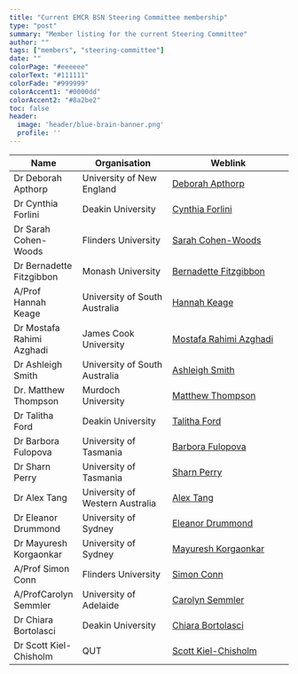 ```yaml
---
title: "Current EMCR BSN Steering Committee membership"
type: "post"
summary: "Member listing for the current Steering Committee"
author: ""
tags: ["members", "steering-committee"]
date: ""
colorPage: "#eeeeee"
colorText: "#111111"
colorFade: "#999999"
colorAccent1: "#0000dd"
colorAccent2: "#8a2be2"
toc: false
header:
  image: 'header/blue-brain-banner.png'
  profile: ''
---
```




| Name | Organisation | Weblink |
|--------------------------|-----------------------------------|-----------------------------------------------|
Dr Deborah  Apthorp	  | University of New England	| [Deborah Apthorp](https://www.une.edu.au/staff-profiles/psychology/dr-deborah-apthorp)
Dr Cynthia Forlini	| Deakin University	| [Cynthia Forlini](https://www.deakin.edu.au/about-deakin/people/cynthia-forlini)
Dr Sarah Cohen-Woods |	Flinders University | [Sarah Cohen-Woods](https://www.flinders.edu.au/people/sarah.cohenwoods)
Dr Bernadette Fitzgibbon |	Monash University |	[Bernadette Fitzgibbon](https://lens.monash.edu/@bernadette-fitzgibbon)
A/Prof Hannah Keage	| University of South Australia	| [Hannah Keage](https://people.unisa.edu.au/hannah.keage)
Dr Mostafa Rahimi Azghadi	| James Cook University	| [Mostafa Rahimi Azghadi](https://research.jcu.edu.au/portfolio/mostafa.rahimiazghadi/)
Dr Ashleigh Smith	| University of South Australia |	[Ashleigh Smith](https://people.unisa.edu.au/Ashleigh.Smith)
Dr. Matthew Thompson | Murdoch University | [Matthew Thompson](http://profiles.murdoch.edu.au/myprofile/matthew-thompson/)
Dr Talitha Ford	| Deakin University	| [Talitha Ford](https://www.deakin.edu.au/about-deakin/people/talitha-ford)
Dr Barbora Fulopova	| University of Tasmania	| [Barbora Fulopova](https://www.utas.edu.au/profiles/staff/health/barbora-fulopova)
Dr Sharn Perry	| University of Tasmania	| [Sharn Perry](https://www.utas.edu.au/profiles/staff/health/sharn-perry)
Dr Alex Tang	| University of Western Australia |	[Alex Tang](https://research-repository.uwa.edu.au/en/persons/alex-tang)
Dr Eleanor Drummond	| University of Sydney	| [Eleanor Drummond	](https://www.sydney.edu.au/medicine-health/about/our-people/academic-staff/eleanor-drummond.html)
Dr Mayuresh Korgaonkar |	University of Sydney |	[Mayuresh Korgaonkar](https://www.westmeadinstitute.org.au/people/researcher-profiles-search/associate-professor-mayuresh-korgaonkar/biography)
A/Prof Simon Conn |	Flinders University	| [Simon Conn](https://www.flinders.edu.au/people/simon.conn)
A/ProfCarolyn Semmler |	University of Adelaide |	[Carolyn Semmler](https://www.adelaide.edu.au/directory/carolyn.semmler)
Dr Chiara Bortolasci	| Deakin University	| [Chiara Bortolasci](https://www.deakin.edu.au/about-deakin/people/chiara-bortolasci)
Dr Scott Kiel-Chisholm	| QUT	| [Scott Kiel-Chisholm](https://www.qut.edu.au/about/our-people/academic-profiles/s.kielchisholm)

